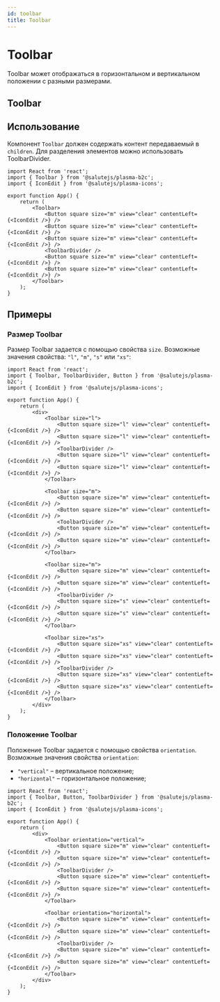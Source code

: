 ```yaml
---
id: toolbar
title: Toolbar
---
```



# Toolbar
Toolbar может отображаться в горизонтальном и вертикальном положении с разными размерами.

## Toolbar
<Description name="Toolbar" />
<PropsTable name="Toolbar" exclude={['css', 'focused']} />
<StorybookLink name="Toolbar" />

## Использование
Компонент `Toolbar` должен содержать контент передаваемый в `children`.
Для разделения элементов можно использовать ToolbarDivider.

```tsx live
import React from 'react';
import { Toolbar } from '@salutejs/plasma-b2c';
import { IconEdit } from '@salutejs/plasma-icons';

export function App() {
    return (
        <Toolbar>
            <Button square size="m" view="clear" contentLeft={<IconEdit />} />
            <Button square size="m" view="clear" contentLeft={<IconEdit />} />
            <Button square size="m" view="clear" contentLeft={<IconEdit />} />
            <ToolbarDivider />
            <Button square size="m" view="clear" contentLeft={<IconEdit />} />
            <Button square size="m" view="clear" contentLeft={<IconEdit />} />
        </Toolbar>
    );
}
```

## Примеры

### Размер Toolbar
Размер Toolbar задается с помощью свойства `size`. Возможные значения свойства: `"l"`, `"m"`, `"s"` или `"xs"`:

```tsx live
import React from 'react';
import { Toolbar, ToolbarDivider, Button } from '@salutejs/plasma-b2c';
import { IconEdit } from '@salutejs/plasma-icons';

export function App() {
    return (
        <div>
            <Toolbar size="l">
                <Button square size="l" view="clear" contentLeft={<IconEdit />} />
                <Button square size="l" view="clear" contentLeft={<IconEdit />} />
                <ToolbarDivider />
                <Button square size="l" view="clear" contentLeft={<IconEdit />} />
                <Button square size="l" view="clear" contentLeft={<IconEdit />} />
            </Toolbar>

            <Toolbar size="m">
                <Button square size="m" view="clear" contentLeft={<IconEdit />} />
                <Button square size="m" view="clear" contentLeft={<IconEdit />} />
                <ToolbarDivider />
                <Button square size="m" view="clear" contentLeft={<IconEdit />} />
                <Button square size="m" view="clear" contentLeft={<IconEdit />} />
            </Toolbar>

            <Toolbar size="m">
                <Button square size="m" view="clear" contentLeft={<IconEdit />} />
                <Button square size="m" view="clear" contentLeft={<IconEdit />} />
                <ToolbarDivider />
                <Button square size="s" view="clear" contentLeft={<IconEdit />} />
                <Button square size="s" view="clear" contentLeft={<IconEdit />} />
            </Toolbar>

            <Toolbar size="xs">
                <Button square size="xs" view="clear" contentLeft={<IconEdit />} />
                <Button square size="xs" view="clear" contentLeft={<IconEdit />} />
                <ToolbarDivider />
                <Button square size="xs" view="clear" contentLeft={<IconEdit />} />
                <Button square size="xs" view="clear" contentLeft={<IconEdit />} />
            </Toolbar>
        </div>
    );
}
```

### Положение Toolbar

Положение Toolbar задается с помощью свойства `orientation`. Возможные значения свойства `orientation`:

+ `"vertical"` – вертикальное положение;
+ `"horizontal"` – горизонтальное положение;

```tsx live
import React from 'react';
import { Toolbar, Button, ToolbarDivider } from '@salutejs/plasma-b2c';
import { IconEdit } from '@salutejs/plasma-icons';

export function App() {
    return (
        <div>
            <Toolbar orientation="vertical">
                <Button square size="m" view="clear" contentLeft={<IconEdit />} />
                <Button square size="m" view="clear" contentLeft={<IconEdit />} />
                <ToolbarDivider />
                <Button square size="m" view="clear" contentLeft={<IconEdit />} />
                <Button square size="m" view="clear" contentLeft={<IconEdit />} />
            </Toolbar>

            <Toolbar orientation="horizontal">
                <Button square size="m" view="clear" contentLeft={<IconEdit />} />
                <Button square size="m" view="clear" contentLeft={<IconEdit />} />
                <ToolbarDivider />
                <Button square size="m" view="clear" contentLeft={<IconEdit />} />
                <Button square size="m" view="clear" contentLeft={<IconEdit />} />
            </Toolbar>
        </div>
    );
}
```
